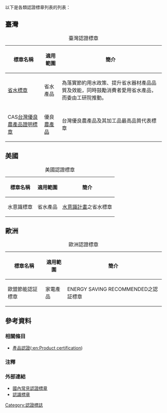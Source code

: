 {{Link style|time=2015-12-12T05:12:04+00:00}}
{{Expand list}}
以下是各類認證標章列表的列表：
==臺灣==
{| class="wikitable"
|+臺灣認證標章
! 標章名稱 !! 適用範圍 !! 簡介
|-
| [[省水標章|省水標章]] || 省水產品 || 為落實節約用水政策、提升省水器材產品品質及效能，同時鼓勵消費者愛用省水產品，而委由工研院推動。
|-
| CAS[[台灣優良農產品證明標章|台灣優良農產品證明標章]] || 優良[[農產品|農產品]] || 台灣優良農產品及其加工品最高品質代表標章
|}

==美國==
{| class="wikitable"
|+美國認證標章
! 標章名稱 !! 適用範圍 !! 簡介
|-
| 水意識標章 || 省水產品 || [[水意識計畫|水意識計畫]]之省水標章
|}

==歐洲==
{| class="wikitable"
|+歐洲認證標章
! 標章名稱 !! 適用範圍 !! 簡介
|-
| 歐盟節能認証標章 || 家電產品 || ENERGY SAVING RECOMMENDED之認証標章
|}

==參考資料==
===相關條目===
*[[產品認證|產品認證]]([[:en:Product_certification|:en:Product certification]])
===注釋===
{{reflist}}
===外部連結===
*[http://www.babygogo.tw/viewthread.php?tid=407 國內常見認證標章]{{dead link|date=2018年4月 |bot=InternetArchiveBot |fix-attempted=yes }}
*[http://tw.myblog.yahoo.com/jw!e6xb5FSVEUYFYI0ZCsvtEQU-/article?mid=2808&prev=2810&next=2800 認識標章]{{dead link|date=2018年4月 |bot=InternetArchiveBot |fix-attempted=yes }}
[[Category:認證標誌|Category:認證標誌]]